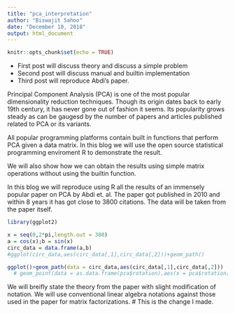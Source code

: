 ```yaml
---
title: "pca_interpretation"
author: "Biswajit Sahoo"
date: "December 10, 2018"
output: html_document
---
```


```r
knitr::opts_chunk$set(echo = TRUE)
```
* First post will discuss theory and discuss a simple problem
* Second post will discuss manual and builtin implementation
* Third post will reproduce Abdi's paper.

Principal Component Analysis (PCA) is one of the most popular dimensionality reduction techniques. Though its origin dates back to early 19th century, it has never gone out of fashion it seems. Its popularity grows steady as can be gaugesd by the number of papers and articles published related to PCA or its variants. 

All popular programming platforms contain built in functions that perform PCA given a data matrix. In this blog we will use the open source statistical programming enviroment R to demonstrate the result.

We will also show how we can obtain the results using simple matrix operations without using the builtin function. 

In this blog we will reproduce using R all the results of an immensely popular paper on PCA by Abdi et. al. The paper got published in 2010 and within 8 years it has got close to 3800 citations. The data will be taken from the paper itself.
```r
library(ggplot2)
```

```r
x = seq(0,2*pi,length.out = 300)
a = cos(x);b = sin(x)
circ_data = data.frame(a,b)
#ggplot(circ_data,aes(circ_data[,1],circ_data[,2]))+geom_path()

ggplot()+geom_path(data = circ_data,aes(circ_data[,1],circ_data[,2]))
  # geom_point(data = as.data.frame(pca$rotation),aes(x = pca$rotation[,1],y = pca$rotation[,2]),col = "red")+geom_text_repel()
```
We will breifly state the theory from the paper with slight modification of notation. We will use conventional linear algebra notations against those used in the paper for matrix factorizations.
# This is the change I made.
